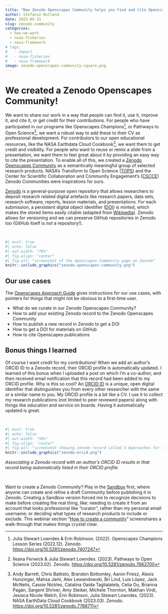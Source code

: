 ```yaml
---
title: "New Zenodo Openscapes Community helps you Find and Cite Openscapes things"
author: Stefanie Butland
date: 2023-05-31
slug: zenodo-community
categories:
  - how-we-work
  - noaa-fisheries
  - nasa-framework
# tags:
#   - impact
#   - noaa-fisheries
#   - nasa-framework
image: zenodo-openscapes-community-square.png
---
```


# We created a Zenodo Openscapes Community!

We want to share our work in a way that people can find it, use it, improve it, and cite it, or get credit for their contributions. For people who have participated in our programs like Openscapes Champions[^1], or Pathways to Open Science[^2], we want a robust way to add these to their CV as professional development. For contributors to our open educational resources, like the NASA Earthdata Cloud Cookbook[^3], we want them to get credit and visibility. For people who want to reuse or remix a slide from a presentation, we want them to feel great about it by providing an easy way to cite the presentation. To enable all of this, we created a [Zenodo Openscapes Community](https://zenodo.org/communities/openscapes/) as a semantically meaningful group of selected research products. NASA's Transform to Open Science ([TOPS](https://zenodo.org/communities/tops/)) and the Center for Scientific Collaboration and Community Engagement's ([CSCCE](https://zenodo.org/communities/cscce/)) Zenodo Communities were inspirations for ours.

[^1]: Julia Stewart Lowndes & Erin Robinson. (2022). Openscapes Champions Lesson Series (2022.12). Zenodo. <https://doi.org/10.5281/zenodo.7407247>

[^2]: Ileana Fenwick & Julia Stewart Lowndes. (2023). Pathways to Open Science (2023.02). Zenodo. <https://doi.org/10.5281/zenodo.7662700>

[^3]: Andy Barrett, Chris Battisto, Brandon Bottomley, Aaron Friesz, Alexis Hunzinger, Mahsa Jami, Alex Lewandowski, Bri Lind, Luis López, Jack McNelis, Cassie Nickles, Catalina Oaida Taglialatela, Celia Ou, Brianna Pagán, Sargent Shriver, Amy Steiker, Michele Thornton, Makhan Virdi, Jessica Nicole Welch, Erin Robinson, Julia Stewart Lowndes. (2023). NASA EarthData Cloud Cookbook (2023.03). Zenodo. <https://doi.org/10.5281/zenodo.7786711>

[Zenodo](https://zenodo.org/) is a general-purpose open repository that allows researchers to deposit research related digital artefacts like research papers, data sets, research software, reports, lesson materials, and presentations. For each submission, a persistent digital object identifier ([DOI](https://en.wikipedia.org/wiki/Digital_object_identifier)) is minted, which makes the stored items easily citable (adapted from [Wikipedia](https://en.wikipedia.org/wiki/Zenodo)). Zenodo allows for versioning and we can preserve GitHub repositories in Zenodo too (GitHub itself is *not* a repository!).

<br>

```r
#| eval: true
#| echo: false
#| out-width: "70%"
#| fig-align: "center"
#| fig-alt: "screenshot of the Openscapes Community page on Zenodo"
knitr::include_graphics("zenodo-openscapes-community.png")
```

## Our use cases

The [Openscapes Approach Guide](https://openscapes.github.io/approach-guide/approach/tooling.html#sec-zenodo) gives instructions for our use cases, with pointers for things that might not be obvious to a first-time user.

-   What do we curate in our Zenodo Openscapes Community?
-   How to add your existing Zenodo record to the Zenodo Openscapes Community
-   How to publish a new record in Zenodo to get a DOI
-   How to get a DOI for materials on GitHub
-   How to cite Openscapes publications

## Bonus things I learned

Of course I want credit for my contributions! When we add an author's ORCID ID to a Zenodo record, their ORCID profile is automatically updated. I learned of this bonus when I uploaded a post on which I'm a co-author, and then received email notification that this record had been added to my ORCID profile. Why is this so cool? An [ORCID ID](https://support.orcid.org/hc/en-us/articles/360006897334-What-is-my-ORCID-iD-and-how-should-I-use-it-) is a unique, open digital identifier that distinguishes you from every other researcher with the same or a similar name to you. My ORCID profile is a bit like a CV. I use it to collect my research publications (not limited to peer reviewed papers) along with things like education and service on boards. Having it automatically updated is great.

<br>

```r
#| eval: true
#| echo: false
#| out-width: "50%"
#| fig-align: "center"
#| fig-alt: "screenshot showing zenodo record called 3 Approaches for the Year of Open Science with green ID symbol linked with an arrow to a second screenshot showing the ORCID record for that publication"
knitr::include_graphics("zenodo-orcid.png")
```
::: {.caption-text .center-text}
*Associating a Zenodo record with an author's ORCID ID results in that record being automatically listed in their ORCID profile.*
:::

<br>

Want to create a Zenodo Community? Play in the [Sandbox](https://sandbox.zenodo.org/) first, where anyone can create and refine a draft Community before publishing it in Zenodo. Creating a Sandbox version forced me to recognize decisions to make before creating the real thing, like: needing to create it from an account that looks professional like "curator", rather than my personal email username; or deciding what types of research products to include or exclude. This webinar section "[How to create a community](https://youtu.be/yj2r8RayIX8?t=734)" screenshares a walk-through that makes things crystal clear.

